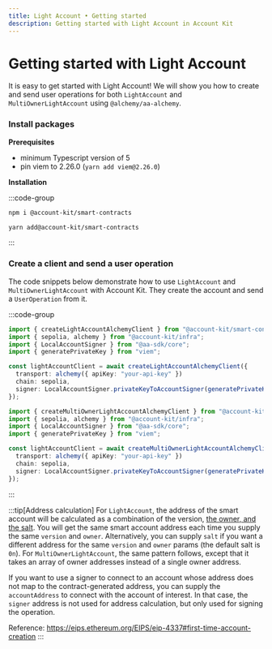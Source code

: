 ```yaml
---
title: Light Account • Getting started
description: Getting started with Light Account in Account Kit
---
```


# Getting started with Light Account

It is easy to get started with Light Account! We will show you how to create and send user operations for both `LightAccount` and `MultiOwnerLightAccount` using `@alchemy/aa-alchemy`.

### Install packages

**Prerequisites**

- minimum Typescript version of 5
- pin viem to 2.26.0 (`yarn add viem@2.26.0`)

**Installation**

:::code-group

```bash [npm]
npm i @account-kit/smart-contracts
```

```bash [yarn]
yarn add@account-kit/smart-contracts
```

:::

### Create a client and send a user operation

The code snippets below demonstrate how to use `LightAccount` and `MultiOwnerLightAccount` with Account Kit. They create the account and send a `UserOperation` from it.

:::code-group

```ts [light-account.ts]
import { createLightAccountAlchemyClient } from "@account-kit/smart-contracts";
import { sepolia, alchemy } from "@account-kit/infra";
import { LocalAccountSigner } from "@aa-sdk/core";
import { generatePrivateKey } from "viem";

const lightAccountClient = await createLightAccountAlchemyClient({
  transport: alchemy({ apiKey: "your-api-key" })
  chain: sepolia,
  signer: LocalAccountSigner.privateKeyToAccountSigner(generatePrivateKey()),
});
```

```ts [multi-owner-light-account.ts]
import { createMultiOwnerLightAccountAlchemyClient } from "@account-kit/smart-contracts";
import { sepolia, alchemy } from "@account-kit/infra";
import { LocalAccountSigner } from "@aa-sdk/core";
import { generatePrivateKey } from "viem";

const lightAccountClient = await createMultiOwnerLightAccountAlchemyClient({
  transport: alchemy({ apiKey: "your-api-key" })
  chain: sepolia,
  signer: LocalAccountSigner.privateKeyToAccountSigner(generatePrivateKey()),
});
```

:::

:::tip[Address calculation]
For `LightAccount`, the address of the smart account will be calculated as a combination of the version, [the owner, and the salt](https://github.com/alchemyplatform/light-account/blob/v2.0.0/src/LightAccountFactory.sol#L24-L33). You will get the same smart account address each time you supply the same `version` and `owner`. Alternatively, you can supply `salt` if you want a different address for the same `version` and `owner` params (the default salt is `0n`). For `MultiOwnerLightAccount`, the same pattern follows, except that it takes an array of owner addresses instead of a single owner address.

If you want to use a signer to connect to an account whose address does not map to the contract-generated address, you can supply the `accountAddress` to connect with the account of interest. In that case, the `signer` address is not used for address calculation, but only used for signing the operation.

Reference: https://eips.ethereum.org/EIPS/eip-4337#first-time-account-creation
:::
